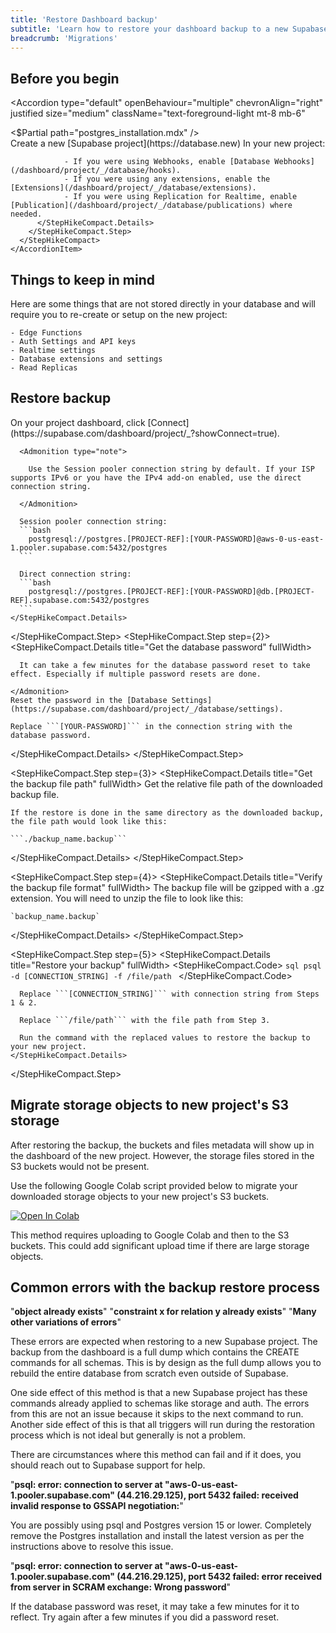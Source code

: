 ```yaml
---
title: 'Restore Dashboard backup'
subtitle: 'Learn how to restore your dashboard backup to a new Supabase project'
breadcrumb: 'Migrations'
---
```


## Before you begin

<Accordion
  type="default"
  openBehaviour="multiple"
  chevronAlign="right"
  justified
  size="medium"
  className="text-foreground-light mt-8 mb-6"
>
  <div className="border-b mt-3 pb-3">
    <AccordionItem
      header="Install Postgres and psql"
      id="install-postgres"
    >
      <$Partial path="postgres_installation.mdx" />
    </AccordionItem>

  </div>
  <div className="border-b mt-3 pb-3">
    <AccordionItem
      header="Create and configure a new project"
      id="create-project"
    >
      <StepHikeCompact>
      <StepHikeCompact.Step step={1}>
        <StepHikeCompact.Details title="Create New project" fullWidth>
          Create a new [Supabase project](https://database.new)
        </StepHikeCompact.Details>
      </StepHikeCompact.Step>
        <StepHikeCompact.Step step={2}>
          <StepHikeCompact.Details title="Configure your new project" fullWidth>
                In your new project:

                - If you were using Webhooks, enable [Database Webhooks](/dashboard/project/_/database/hooks).
                - If you were using any extensions, enable the [Extensions](/dashboard/project/_/database/extensions).
                - If you were using Replication for Realtime, enable [Publication](/dashboard/project/_/database/publications) where needed.
          </StepHikeCompact.Details>
        </StepHikeCompact.Step>
      </StepHikeCompact>
    </AccordionItem>

  </div>
</Accordion>

## Things to keep in mind

Here are some things that are not stored directly in your database and will require you to re-create or setup on the new project:

    - Edge Functions
    - Auth Settings and API keys
    - Realtime settings
    - Database extensions and settings
    - Read Replicas

## Restore backup

<StepHikeCompact>
  <StepHikeCompact.Step step={1}>
    <StepHikeCompact.Details title="Get the new database connection string" fullWidth>
      On your project dashboard, click [Connect](https://supabase.com/dashboard/project/_?showConnect=true).

      <Admonition type="note">

        Use the Session pooler connection string by default. If your ISP supports IPv6 or you have the IPv4 add-on enabled, use the direct connection string.

      </Admonition>

      Session pooler connection string:
      ```bash
        postgresql://postgres.[PROJECT-REF]:[YOUR-PASSWORD]@aws-0-us-east-1.pooler.supabase.com:5432/postgres
      ```

      Direct connection string:
      ```bash
        postgresql://postgres.[PROJECT-REF]:[YOUR-PASSWORD]@db.[PROJECT-REF].supabase.com:5432/postgres
      ```
    </StepHikeCompact.Details>

  </StepHikeCompact.Step>
<StepHikeCompact.Step step={2}>
  <StepHikeCompact.Details title="Get the database password" fullWidth>
    <Admonition type="caution">

      It can take a few minutes for the database password reset to take effect. Especially if multiple password resets are done.

    </Admonition>
    Reset the password in the [Database Settings](https://supabase.com/dashboard/project/_/database/settings).

    Replace ```[YOUR-PASSWORD]``` in the connection string with the database password.

  </StepHikeCompact.Details>
</StepHikeCompact.Step>

<StepHikeCompact.Step step={3}>
  <StepHikeCompact.Details title="Get the backup file path" fullWidth>
    Get the relative file path of the downloaded backup file.

    If the restore is done in the same directory as the downloaded backup, the file path would look like this:

    ```./backup_name.backup```

  </StepHikeCompact.Details>
</StepHikeCompact.Step>

<StepHikeCompact.Step step={4}>
  <StepHikeCompact.Details title="Verify the backup file format" fullWidth>
    The backup file will be gzipped with a .gz extension. You will need to unzip the file to look like this:

    `backup_name.backup`

  </StepHikeCompact.Details>
</StepHikeCompact.Step>

<StepHikeCompact.Step step={5}>
    <StepHikeCompact.Details title="Restore your backup" fullWidth>
      <StepHikeCompact.Code>
        ```sql
        psql -d [CONNECTION_STRING] -f /file/path
        ```
      </StepHikeCompact.Code>

      Replace ```[CONNECTION_STRING]``` with connection string from Steps 1 & 2.

      Replace ```/file/path``` with the file path from Step 3.

      Run the command with the replaced values to restore the backup to your new project.
    </StepHikeCompact.Details>

  </StepHikeCompact.Step>
</StepHikeCompact>

## Migrate storage objects to new project's S3 storage

After restoring the backup, the buckets and files metadata will show up in the dashboard of the new project.
However, the storage files stored in the S3 buckets would not be present.

Use the following Google Colab script provided below to migrate your downloaded storage objects to your new project's S3 buckets.

[![Open In Colab](https://colab.research.google.com/assets/colab-badge.svg)](https://colab.research.google.com/github/PLyn/supabase-storage-migrate/blob/main/Supabase_Storage_migration.ipynb)

This method requires uploading to Google Colab and then to the S3 buckets. This could add significant upload time if there are large storage objects.

## Common errors with the backup restore process

"**object already exists**"
"**constraint x for relation y already exists**"
"**Many other variations of errors**"

These errors are expected when restoring to a new Supabase project. The backup from the dashboard is a full dump which contains the CREATE commands for all schemas. This is by design as the full dump allows you to rebuild the entire database from scratch even outside of Supabase.

One side effect of this method is that a new Supabase project has these commands already applied to schemas like storage and auth. The errors from this are not an issue because it skips to the next command to run. Another side effect of this is that all triggers will run during the restoration process which is not ideal but generally is not a problem.

There are circumstances where this method can fail and if it does, you should reach out to Supabase support for help.

"**psql: error: connection to server at "aws-0-us-east-1.pooler.supabase.com" (44.216.29.125), port 5432 failed: received invalid response to GSSAPI negotiation:**"

You are possibly using psql and Postgres version 15 or lower. Completely remove the Postgres installation and install the latest version as per the instructions above to resolve this issue.

"**psql: error: connection to server at "aws-0-us-east-1.pooler.supabase.com" (44.216.29.125), port 5432 failed: error received from server in SCRAM exchange: Wrong password**"

If the database password was reset, it may take a few minutes for it to reflect. Try again after a few minutes if you did a password reset.
